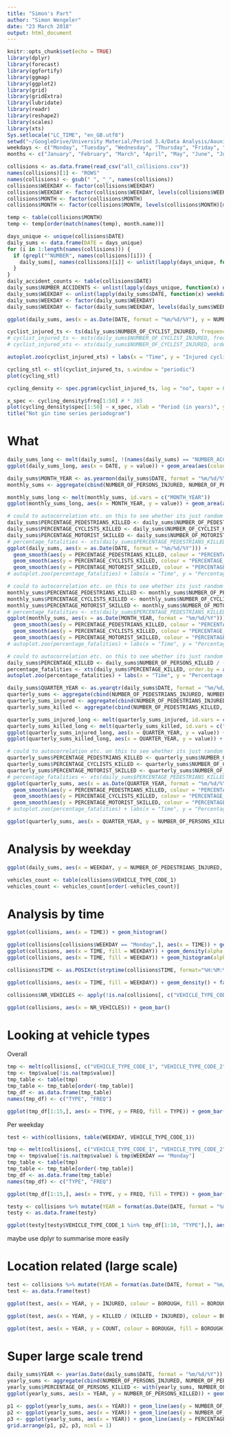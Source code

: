 ```yaml
---
title: "Simon's Part"
author: "Simon Wengeler"
date: "23 March 2018"
output: html_document
---
```


```r
knitr::opts_chunk$set(echo = TRUE)
library(dplyr)
library(forecast)
library(ggfortify)
library(ggmap)
library(ggplot2)
library(grid)
library(gridExtra)
library(lubridate)
library(readr)
library(reshape2)
library(scales)
library(xts)
Sys.setlocale("LC_TIME", "en_GB.utf8")
setwd("~/GoogleDrive/University Material/Period 3.4/Data Analysis/AounisAwefulAccidentsFeatWengelersWoefulWreckages/")
weekdays <- c("Monday", "Tuesday", "Wednesday", "Thursday", "Friday", "Saturday", "Sunday")
months <- c("January", "February", "March", "April", "May", "June", "July", "August", "September", "October", "November", "December")
```

```r
collisions <- as.data.frame(read_csv("all_collisions.csv"))
names(collisions)[1] <- "ROWS"
names(collisions) <- gsub(" ", "_", names(collisions))
collisions$WEEKDAY <- factor(collisions$WEEKDAY)
collisions$WEEKDAY <- factor(collisions$WEEKDAY, levels(collisions$WEEKDAY)[match(weekdays, levels(collisions$WEEKDAY))])
collisions$MONTH <- factor(collisions$MONTH)
collisions$MONTH <- factor(collisions$MONTH, levels(collisions$MONTH)[match(months, levels(collisions$MONTH))])
```

```r
temp <- table(collisions$MONTH)
temp <- temp[order(match(names(temp), month.name))]
```

```r
days_unique <- unique(collisions$DATE)
daily_sums <- data.frame(DATE = days_unique)
for (i in 1:length(names(collisions))) {
  if (grepl("^NUMBER", names(collisions)[i])) {
    daily_sums[, names(collisions)[i]] <- unlist(lapply(days_unique, function(x) sum(collisions[collisions$DATE == x, names(collisions)[i]])))
  }
}
daily_accident_counts <- table(collisions$DATE)
daily_sums$NUMBER_ACCIDENTS <- unlist(lapply(days_unique, function(x) daily_accident_counts[x]))
daily_sums$WEEKDAY <- unlist(lapply(daily_sums$DATE, function(x) weekdays(as.Date(x, format = "%m/%d/%Y"))))
daily_sums$WEEKDAY <- factor(daily_sums$WEEKDAY)
daily_sums$WEEKDAY <- factor(daily_sums$WEEKDAY, levels(daily_sums$WEEKDAY)[match(weekdays, levels(collisions$WEEKDAY))])
```

```r
ggplot(daily_sums, aes(x = as.Date(DATE, format = "%m/%d/%Y"), y = NUMBER_OF_MOTORIST_INJURED)) + geom_line()
```

```r
cyclist_injured_ts <- ts(daily_sums$NUMBER_OF_CYCLIST_INJURED, frequency = 360)
# cyclist_injured_ts <- msts(daily_sums$NUMBER_OF_CYCLIST_INJURED, frequency = 365)
# cyclist_injured_xts <- xts(daily_sums$NUMBER_OF_CYCLIST_INJURED, order.by = as.Date(daily_sums$DATE, format = "%m/%d/%Y"), frequency = 1)
```

```r
autoplot.zoo(cyclist_injured_xts) + labs(x = "Time", y = "Injured cyclists")
```

```r
cycling_stl <- stl(cyclist_injured_ts, s.window = "periodic")
plot(cycling_stl)
```

```r
cycling_density <- spec.pgram(cyclist_injured_ts, log = "no", taper = 0, plot = F)
```
```r
x_spec <- cycling_density$freq[1:50] # * 365
plot(cycling_density$spec[1:50] ~ x_spec, xlab = "Period (in years)", ylab = "Spectral density", type = "h")
title("Not gin time series periodogram")
```

# What

```r
daily_sums_long <- melt(daily_sums[, !(names(daily_sums) == "NUMBER_ACCIDENTS")], id.vars = c("DATE", "NUMBER_OF_PERSONS_INJURED", "NUMBER_OF_PERSONS_KILLED"))
ggplot(daily_sums_long, aes(x = DATE, y = value)) + geom_area(aes(colour = variable, fill = variable), position = 'stack')
```

```r
daily_sums$MONTH_YEAR <- as.yearmon(daily_sums$DATE, format = "%m/%d/%Y")
monthly_sums <- aggregate(cbind(NUMBER_OF_PERSONS_INJURED, NUMBER_OF_PERSONS_KILLED, NUMBER_OF_PEDESTRIANS_INJURED, NUMBER_OF_PEDESTRIANS_KILLED, NUMBER_OF_CYCLIST_INJURED, NUMBER_OF_CYCLIST_KILLED, NUMBER_OF_MOTORIST_INJURED, NUMBER_OF_MOTORIST_KILLED) ~ MONTH_YEAR, data = daily_sums, FUN = sum)
```

```r
monthly_sums_long <- melt(monthly_sums, id.vars = c("MONTH_YEAR"))
ggplot(monthly_sums_long, aes(x = MONTH_YEAR, y = value)) + geom_area(aes(colour = variable, fill = variable), position = 'stack')
```

```r
# could to autocorrelation etc. on this to see whether its just random
daily_sums$PERCENTAGE_PEDESTRIANS_KILLED <- daily_sums$NUMBER_OF_PEDESTRIANS_KILLED / (daily_sums$NUMBER_OF_PEDESTRIANS_INJURED + daily_sums$NUMBER_OF_PEDESTRIANS_KILLED)
daily_sums$PERCENTAGE_CYCLISTS_KILLED <- daily_sums$NUMBER_OF_CYCLIST_KILLED / (daily_sums$NUMBER_OF_CYCLIST_INJURED + daily_sums$NUMBER_OF_CYCLIST_KILLED)
daily_sums$PERCENTAGE_MOTORIST_SKILLED <- daily_sums$NUMBER_OF_MOTORIST_KILLED / (daily_sums$NUMBER_OF_MOTORIST_INJURED + daily_sums$NUMBER_OF_MOTORIST_KILLED)
# percentage_fatalities <- xts(daily_sums$PERCENTAGE_PEDESTRIANS_KILLED, order.by = as.Date(daily_sums$DATE, format = "%m/%d/%Y"))
ggplot(daily_sums, aes(x = as.Date(DATE, format = "%m/%d/%Y"))) + 
  geom_smooth(aes(y = PERCENTAGE_PEDESTRIANS_KILLED, colour = "PERCENTAGE_PEDESTRIANS_KILLED")) +
  geom_smooth(aes(y = PERCENTAGE_CYCLISTS_KILLED, colour = "PERCENTAGE_CYCLISTS_KILLED")) +
  geom_smooth(aes(y = PERCENTAGE_MOTORIST_SKILLED, colour = "PERCENTAGE_MOTORIST_SKILLED"))
# autoplot.zoo(percentage_fatalities) + labs(x = "Time", y = "Percentage fatalities")
```

```r
# could to autocorrelation etc. on this to see whether its just random
monthly_sums$PERCENTAGE_PEDESTRIANS_KILLED <- monthly_sums$NUMBER_OF_PEDESTRIANS_KILLED / (monthly_sums$NUMBER_OF_PEDESTRIANS_INJURED + monthly_sums$NUMBER_OF_PEDESTRIANS_KILLED)
monthly_sums$PERCENTAGE_CYCLISTS_KILLED <- monthly_sums$NUMBER_OF_CYCLIST_KILLED / (monthly_sums$NUMBER_OF_CYCLIST_INJURED + monthly_sums$NUMBER_OF_CYCLIST_KILLED)
monthly_sums$PERCENTAGE_MOTORIST_SKILLED <- monthly_sums$NUMBER_OF_MOTORIST_KILLED / (monthly_sums$NUMBER_OF_MOTORIST_INJURED + monthly_sums$NUMBER_OF_MOTORIST_KILLED)
# percentage_fatalities <- xts(daily_sums$PERCENTAGE_PEDESTRIANS_KILLED, order.by = as.Date(daily_sums$DATE, format = "%m/%d/%Y"))
ggplot(monthly_sums, aes(x = as.Date(MONTH_YEAR, format = "%m/%d/%Y"))) + 
  geom_smooth(aes(y = PERCENTAGE_PEDESTRIANS_KILLED, colour = "PERCENTAGE_PEDESTRIANS_KILLED")) +
  geom_smooth(aes(y = PERCENTAGE_CYCLISTS_KILLED, colour = "PERCENTAGE_CYCLISTS_KILLED")) +
  geom_smooth(aes(y = PERCENTAGE_MOTORIST_SKILLED, colour = "PERCENTAGE_MOTORIST_SKILLED"))
# autoplot.zoo(percentage_fatalities) + labs(x = "Time", y = "Percentage fatalities")
```

```r
# could to autocorrelation etc. on this to see whether its just random
daily_sums$PERCENTAGE_KILLED <- daily_sums$NUMBER_OF_PERSONS_KILLED / (daily_sums$NUMBER_OF_PERSONS_INJURED + daily_sums$NUMBER_OF_PERSONS_KILLED)
percentage_fatalities <- xts(daily_sums$PERCENTAGE_KILLED, order.by = as.Date(daily_sums$DATE, format = "%m/%d/%Y"))
autoplot.zoo(percentage_fatalities) + labs(x = "Time", y = "Percentage fatalities")
```

```r
daily_sums$QUARTER_YEAR <- as.yearqtr(daily_sums$DATE, format = "%m/%d/%Y")
quarterly_sums <- aggregate(cbind(NUMBER_OF_PEDESTRIANS_INJURED, NUMBER_OF_CYCLIST_INJURED, NUMBER_OF_MOTORIST_INJURED, NUMBER_OF_PEDESTRIANS_KILLED, NUMBER_OF_CYCLIST_KILLED, NUMBER_OF_MOTORIST_KILLED, NUMBER_OF_PERSONS_INJURED, NUMBER_OF_PERSONS_KILLED) ~ QUARTER_YEAR, data = daily_sums, FUN = sum)
quarterly_sums_injured <- aggregate(cbind(NUMBER_OF_PEDESTRIANS_INJURED, NUMBER_OF_CYCLIST_INJURED, NUMBER_OF_MOTORIST_INJURED) ~ QUARTER_YEAR, data = daily_sums, FUN = sum)
quarterly_sums_killed <- aggregate(cbind(NUMBER_OF_PEDESTRIANS_KILLED, NUMBER_OF_CYCLIST_KILLED, NUMBER_OF_MOTORIST_KILLED) ~ QUARTER_YEAR, data = daily_sums, FUN = sum)
```

```r
quarterly_sums_injured_long <- melt(quarterly_sums_injured, id.vars = c("QUARTER_YEAR"))
quarterly_sums_killed_long <- melt(quarterly_sums_killed, id.vars = c("QUARTER_YEAR"))
ggplot(quarterly_sums_injured_long, aes(x = QUARTER_YEAR, y = value)) + geom_area(aes(colour = variable, fill = variable), position = 'stack')
ggplot(quarterly_sums_killed_long, aes(x = QUARTER_YEAR, y = value)) + geom_area(aes(colour = variable, fill = variable), position = 'stack')
```

```r
# could to autocorrelation etc. on this to see whether its just random
quarterly_sums$PERCENTAGE_PEDESTRIANS_KILLED <- quarterly_sums$NUMBER_OF_PEDESTRIANS_KILLED / (quarterly_sums$NUMBER_OF_PEDESTRIANS_INJURED + quarterly_sums$NUMBER_OF_PEDESTRIANS_KILLED)
quarterly_sums$PERCENTAGE_CYCLISTS_KILLED <- quarterly_sums$NUMBER_OF_CYCLIST_KILLED / (quarterly_sums$NUMBER_OF_CYCLIST_INJURED + quarterly_sums$NUMBER_OF_CYCLIST_KILLED)
quarterly_sums$PERCENTAGE_MOTORIST_SKILLED <- quarterly_sums$NUMBER_OF_MOTORIST_KILLED / (quarterly_sums$NUMBER_OF_MOTORIST_INJURED + quarterly_sums$NUMBER_OF_MOTORIST_KILLED)
# percentage_fatalities <- xts(daily_sums$PERCENTAGE_PEDESTRIANS_KILLED, order.by = as.Date(daily_sums$DATE, format = "%m/%d/%Y"))
ggplot(quarterly_sums, aes(x = as.Date(QUARTER_YEAR, format = "%m/%d/%Y"))) + 
  geom_smooth(aes(y = PERCENTAGE_PEDESTRIANS_KILLED, colour = "PERCENTAGE_PEDESTRIANS_KILLED")) +
  geom_smooth(aes(y = PERCENTAGE_CYCLISTS_KILLED, colour = "PERCENTAGE_CYCLISTS_KILLED")) +
  geom_smooth(aes(y = PERCENTAGE_MOTORIST_SKILLED, colour = "PERCENTAGE_MOTORIST_SKILLED"))
# autoplot.zoo(percentage_fatalities) + labs(x = "Time", y = "Percentage fatalities")
```

```r
ggplot(quarterly_sums, aes(x = QUARTER_YEAR, y = NUMBER_OF_PERSONS_KILLED)) + geom_line()
```

# Analysis by weekday

```r
ggplot(daily_sums, aes(x = WEEKDAY, y = NUMBER_OF_PEDESTRIANS_INJURED, group = WEEKDAY, fill = WEEKDAY)) + geom_boxplot() + theme(axis.text.x = element_text(angle = 90, hjust = 1)) + guides(fill = FALSE) + labs(x = "Day of the week", y = "Number of injured cyclists")
```

```r
vehicles_count <- table(collisions$VEHICLE_TYPE_CODE_1)
vehicles_count <- vehicles_count[order(-vehicles_count)]
```

# Analysis by time

```r
ggplot(collisions, aes(x = TIME)) + geom_histogram()
```

```r
ggplot(collisions[collisions$WEEKDAY == "Monday",], aes(x = TIME)) + geom_histogram()
ggplot(collisions, aes(x = TIME, fill = WEEKDAY)) + geom_density(alpha = 0.3)
ggplot(collisions, aes(x = TIME, fill = WEEKDAY)) + geom_histogram(alpha = 0.2, position = 'identity')
```

```r
collisions$TIME <- as.POSIXct(strptime(collisions$TIME, format="%H:%M:%S"))
```

```r
ggplot(collisions, aes(x = TIME, fill = WEEKDAY)) + geom_density() + facet_grid(WEEKDAY ~ .) # + scale_x_datetime(breaks = date_breaks("3 hour"), labels = date_format("%H:%M:%S"))
```

```r
collisions$NR_VEHICLES <- apply(!is.na(collisions[, c("VEHICLE_TYPE_CODE_1", "VEHICLE_TYPE_CODE_2", "VEHICLE_TYPE_CODE_3", "VEHICLE_TYPE_CODE_4", "VEHICLE_TYPE_CODE_5")]), 1, function(x) sum(x))
```

```r
ggplot(collisions, aes(x = NR_VEHICLES)) + geom_bar()
```

# Looking at vehicle types

Overall

```r
tmp <- melt(collisions[, c("VEHICLE_TYPE_CODE_1", "VEHICLE_TYPE_CODE_2", "VEHICLE_TYPE_CODE_3", "VEHICLE_TYPE_CODE_4", "VEHICLE_TYPE_CODE_5")], id.vars = NULL)
tmp <- tmp$value[!is.na(tmp$value)]
tmp_table <- table(tmp)
tmp_table <- tmp_table[order(-tmp_table)]
tmp_df <- as.data.frame(tmp_table)
names(tmp_df) <- c("TYPE", "FREQ")
```

```r
ggplot(tmp_df[1:15,], aes(x = TYPE, y = FREQ, fill = TYPE)) + geom_bar(stat = "identity") + theme(axis.text.x = element_text(angle = 90, hjust = 1))
```

Per weekday

```r
test <- with(collisions, table(WEEKDAY, VEHICLE_TYPE_CODE_1))
```

```r
tmp <- melt(collisions[, c("VEHICLE_TYPE_CODE_1", "VEHICLE_TYPE_CODE_2", "VEHICLE_TYPE_CODE_3", "VEHICLE_TYPE_CODE_4", "VEHICLE_TYPE_CODE_5", "WEEKDAY")], id.vars = c("WEEKDAY"))
tmp <- tmp$value[!is.na(tmp$value) & tmp$WEEKDAY == "Monday"]
tmp_table <- table(tmp)
tmp_table <- tmp_table[order(-tmp_table)]
tmp_df <- as.data.frame(tmp_table)
names(tmp_df) <- c("TYPE", "FREQ")
```

```r
ggplot(tmp_df[1:15,], aes(x = TYPE, y = FREQ, fill = TYPE)) + geom_bar(stat = "identity") + theme(axis.text.x = element_text(angle = 90, hjust = 1))
```

```r
testy <- collisions %>% mutate(YEAR = format(as.Date(DATE, format = "%m/%d/%Y"), "%Y")) %>% group_by(YEAR, VEHICLE_TYPE_CODE_1) %>% summarise(COUNT = n())
testy <- as.data.frame(testy)
```

```r
ggplot(testy[testy$VEHICLE_TYPE_CODE_1 %in% tmp_df[1:10, "TYPE"],], aes(x = YEAR, y = COUNT)) + geom_bar(aes(fill = reorder(VEHICLE_TYPE_CODE_1, -COUNT)), stat = "identity", position = "dodge") + theme(axis.text.x = element_text(angle = 90, hjust = 1))
```

maybe use dplyr to summarise more easily

# Location related (large scale)

```r
test <- collisions %>% mutate(YEAR = format(as.Date(DATE, format = "%m/%d/%Y"), "%Y")) %>% group_by(YEAR, BOROUGH) %>% summarise(INJURED = sum(NUMBER_OF_PERSONS_INJURED), KILLED = sum(NUMBER_OF_PERSONS_KILLED), COUNT = n())
test <- as.data.frame(test)
```

```r
ggplot(test, aes(x = YEAR, y = INJURED, colour = BOROUGH, fill = BOROUGH)) + geom_bar(stat = "identity", position = "stack")
```

```r
ggplot(test, aes(x = YEAR, y = KILLED / (KILLED + INJURED), colour = BOROUGH, fill = BOROUGH)) + geom_bar(stat = "identity", position = "stack")
```

```r
ggplot(test, aes(x = YEAR, y = COUNT, colour = BOROUGH, fill = BOROUGH)) + geom_bar(stat = "identity", position = "stack")
```

# Super large scale trend


```r
daily_sums$YEAR <- year(as.Date(daily_sums$DATE, format = "%m/%d/%Y"))
yearly_sums <- aggregate(cbind(NUMBER_OF_PERSONS_INJURED, NUMBER_OF_PERSONS_KILLED) ~ YEAR, data = daily_sums, FUN = sum)
yearly_sums$PERCENTAGE_OF_PERSONS_KILLED <- with(yearly_sums, NUMBER_OF_PERSONS_KILLED / (NUMBER_OF_PERSONS_KILLED + NUMBER_OF_PERSONS_INJURED))
ggplot(yearly_sums, aes(x = YEAR, y = NUMBER_OF_PERSONS_KILLED)) + geom_line()
```

```r
p1 <- ggplot(yearly_sums, aes(x = YEAR)) + geom_line(aes(y = NUMBER_OF_PERSONS_KILLED, colour = "NUMBER_OF_PERSONS_KILLED"), size = 1) + scale_color_manual(values = "#E69F00")
p2 <- ggplot(yearly_sums, aes(x = YEAR)) + geom_line(aes(y = NUMBER_OF_PERSONS_INJURED, colour = "NUMBER_OF_PERSONS_INJURED"), size = 1)
p3 <- ggplot(yearly_sums, aes(x = YEAR)) + geom_line(aes(y = PERCENTAGE_OF_PERSONS_KILLED, colour = "PERCENTAGE_OF_PERSONS_KILLED"), size = 1)
grid.arrange(p1, p2, p3, ncol = 1)
```